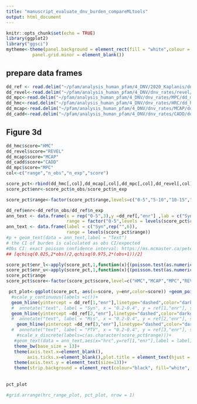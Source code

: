 ```yaml
---
title: "manuscript_evaluate_dnv_burden_compareMLtools"
output: html_document
---
```


```r
knitr::opts_chunk$set(echo = TRUE)
library(ggplot2)
library("ggsci")
mytheme<-theme(panel.background = element_rect(fill = "white",colour = "black",size = 0.5, linetype = "solid"),panel.grid.major = element_blank(),
          panel.grid.minor = element_blank())
```

## prepare data frames

```r
dd_ref <- read.delim("~/pfam/analysis_human_pfam/4_DNV/2020_Kaplanis/dnv_burden/dd_genes_ref.txt", stringsAsFactors=FALSE)
dd_revel<-read.delim("~/pfam/analysis_human_pfam/4_DNV/dnv_rates/revel/dd_revel_dnv_rate_overlap.txt")
dd_mpc<-read.delim("~/pfam/analysis_human_pfam/4_DNV/dnv_rates/MPC/dd_mpc_dnv_rate_overlap.txt")
dd_hmc<-read.delim("~/pfam/analysis_human_pfam/4_DNV/dnv_rates/HRC/dd_hrc_dnv_rate_overlap.txt")
dd_mcap<-read.delim("~/pfam/analysis_human_pfam/4_DNV/dnv_rates/MCAP/dd_mcap_dnv_rate_overlap.txt")
dd_cadd<-read.delim("~/pfam/analysis_human_pfam/4_DNV/dnv_rates/CADD/dd_cadd_dnv_rate_overlap.txt")

```

## Figure 3d
```r

dd_hmc$score="HMC"
dd_revel$score="REVEL"
dd_mcap$score="MCAP"
dd_cadd$score="CADD"
dd_mpc$score="MPC"
col<-c("range","n_obs","n_exp","score")

score_pct<-rbind(dd_hmc[,col],dd_mcap[,col],dd_mpc[,col],dd_revel[,col],dd_cadd[,col])
score_pct$enr<-score_pct$n_obs/score_pct$n_exp

score_pct$range<-factor(score_pct$range,levels=c("0-5","5-10","10-15","15-20","20-25","25-30","30-100"))

dd_ref$enr<-dd_ref$n_obs/dd_ref$n_exp
ann_text <- data.frame(x = rep("0-5",3),y =dd_ref[,"enr"] ,lab = c("Syn","Mis","PTV"),
                       range = factor("0-5",levels = levels(score_pct$range)))
ann_text <- data.frame(label = c("Syn",rep("",6)),
                       range = levels(score_pct$range))
#p + geom_text(data = ann_text,label = "Text")
# the CI of burden is calculated as obs CI/expected
#Obs CI: exact poisson confidence interval: https://ms.mcmaster.ca/peter/s743/poissonalpha.html
## [qchisq(0.025,2*obs)/2,qchisq(0.975,2*(obs+1))/2]

score_pct$enr_l<-apply(score_pct,1,function(x){(poisson.test(as.numeric(x["n_obs"]),conf.level = 0.95)$conf.int[1])/(as.numeric(x["n_exp"]))})
score_pct$enr_u<-apply(score_pct,1,function(x){(poisson.test(as.numeric(x["n_obs"]))$conf.int[2])/(as.numeric(x["n_exp"]))})
score_pct$range
score_pct$score<-factor(score_pct$score,level=c("HMC","MCAP","MPC","REVEL","CADD"))

 pct_plot<-ggplot(score_pct, aes(x=score, y=enr,color=score)) +geom_pointrange(aes(ymin=enr_l, ymax=enr_u),position = position_dodge(0.25),size=0.35)+facet_wrap( ~ range, nrow = 1,strip.position="bottom") + ylab("Damaging De Novo Variants Burden\n(Observed/Expected)")+xlab("Top x percentile (%)")+theme(legend.position="none")+
  #scale_y_continuous(labels =c())+
  geom_hline(yintercept = dd_ref[1,"enr"],linetype="dashed",color="darkgrey")+
  #  annotate("text", label = "Syn", x = "0.2-0.4", y = ref[1,"enr"], size = 4.5, colour = "darkgrey")+
  geom_hline(yintercept =dd_ref[2,"enr"],linetype="dashed",color="darkgrey")+
  #  annotate("text", label = "Mis", x = "0.2-0.4", y = ref[2,"enr"], size = 4.5, colour = "darkgrey")+
    geom_hline(yintercept =dd_ref[3,"enr"],linetype="dashed",color="darkgrey")+
  #  annotate("text", label = "PTV", x = "0.2-0.4", y = ref[3,"enr"], size = 4.5, colour = "darkgrey")+
    #scale_x_discrete(labels=c(as.character(score_pct$range)))+
   #geom_text(data = ann_text,aes(x="hrc",y=ref[1,"enr"],label = label))+
   theme_bw(base_size = 13)+
   theme(axis.text.x=element_blank(),
        axis.ticks.x=element_blank(),plot.title = element_text(hjust = 0.5,vjust = -90))+
   theme(axis.text.y = element_text(size=13))+
   theme(strip.background = element_rect(colour="black", fill="white", size=0.5),strip.text.x = element_text(size=13, color="black"))+scale_color_npg()
  
  
pct_plot

#grid.arrange(hrc_range_plot, pct_plot, nrow = 1)

```